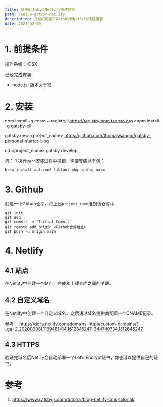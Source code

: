 ```yaml
---
title: 基于Gatsby和Netlify搭建博客
path: /setup-gatsby-netlify
description: 介绍如何基于Gatsby和Netlify搭建博客
date: 2021-02-09
---
```


# 1. 前提条件

操作系统： OSX

已经完成安装:
- node.js: 版本大于12

# 2. 安装

npm install -g cnpm --registry=https://registry.npm.taobao.org
cnpm install -g gatsby-cli

gatsby new <project_name> https://github.com/thomaswangio/gatsby-personal-starter-blog

cd <project_name>
gatsby develop


坑：
1 执行`yarn`安装过程中报错，需要安装以下包：
```
brew install autoconf libtool pkg-config nasm
```

# 3. Github

创建一个Github仓库，将上述`project_name`推到该仓库中

```
git init
git add .
git commit -m "Initial Commit"
git remote add origin <Github仓库地址>
git push -u origin main
```

# 4. Netlify

## 4.1 站点

在Netlify中创建一个站点，完成和上述仓库之间的关联。

## 4.2 自定义域名

在Netlify中创建一个自定义域名，之后通过域名提供商配置一个CNAME记录。

参考： https://docs.netlify.com/domains-https/custom-domains/?_ga=2.202000081.1169481414.1612845247-344740734.1612845247

## 4.3 HTTPS

验证完域名后Netlify会自动部署一个Let's Encrypt证书，你也可以提供自己的证书。


# 参考
1. https://www.gatsbyjs.com/tutorial/blog-netlify-cms-tutorial/
